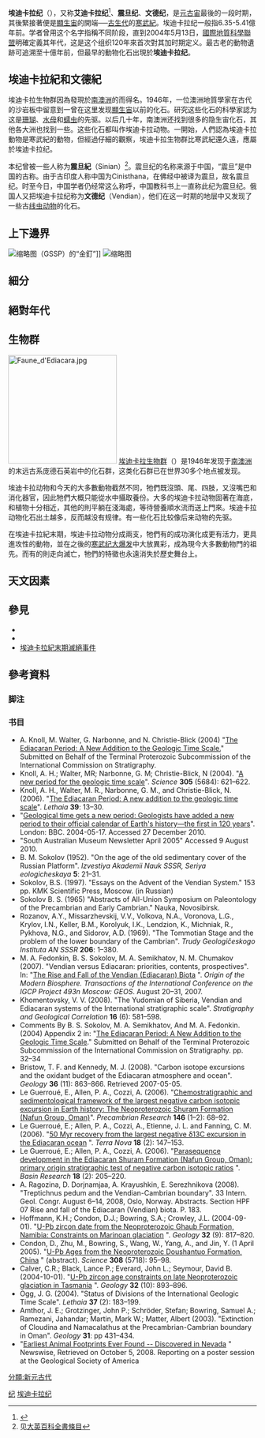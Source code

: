 {{Geological period
|image=
|caption = 埃迪卡拉纪：6亿年前的地球
|o2=8
|co2=4500<!--- to 7000--->
|temp=
|sea level = 
|timeline=Ediacaran
}}

'''埃迪卡拉纪'''（{{lang-en|Ediacaran}}），又称'''艾迪卡拉纪'''<ref>{{cite journal lua |last=Bottjer |first=David J. |authorlink= |coauthors=翻譯／姚若潔 |title=小春蟲背後的演化秘密 |journal=科學人雜誌 |volume=第43期 |issue= |pages= |id= |url=http://sa.ylib.com/magcont.aspx?PageIdx=3&Unit=featurearticles&Cate=&id=732&year= |accessdate=2014-11-24 |date=2005年9月 |archive-date=2016-03-12 |archive-url=https://web.archive.org/web/20160312215217/http://sa.ylib.com/magcont.aspx?cate=&id=732&pageidx=3&unit=featurearticles&year= |dead-url=no }}</ref>、'''震旦纪'''、'''文德纪'''，是[[元古宙|元古宙]]最後的一段时期，其後緊接著便是[[顯生宙|顯生宙]]的開端──[[古生代|古生代]]的[[寒武紀|寒武紀]]。埃迪卡拉纪一般指6.35-5.41億年前。学者曾用这个名字指稱不同阶段，直到2004年5月13日，[[國際地質科學聯盟|國際地質科學聯盟]]明確定義其年代，这是这个组织120年來首次對其加时期定义。最古老的動物遺跡可追溯至十億年前，但最早的動物化石出現於'''埃迪卡拉纪'''。

== 埃迪卡拉紀和文德紀 ==
埃迪卡拉生物群因為發現於[[南澳洲|南澳洲]]的{{link-en|埃迪卡拉山|Ediacara Hills}}而得名。1946年，一位澳洲地質學家{{link-en|斯普里格|Reg Sprigg}}在古代的沙岩板中留意到一曾在这里发现[[顯生宙|顯生宙]]以前的化石。研究这些化石的科學家{{link-en|馬丁·格萊斯納|Martin Glaessner}}認为这是[[珊瑚|珊瑚]]、[[水母|水母]]和[[蠕虫|蠕虫]]的先驱。以后几十年，南澳洲还找到很多的隐生宙化石，其他各大洲也找到一些。这些化石都叫作埃迪卡拉动物。一開始，人們認為埃迪卡拉動物是寒武紀的動物，但經過仔細的觀察，埃迪卡拉生物群比寒武紀還久遠，應屬於埃迪卡拉纪。

本纪曾被一些人称为'''震旦紀'''（Sinian）<ref>见[http://www.britannica.com/EBchecked/topic/546085/Sinian 大英百科全書條目]</ref>。震旦纪的名称来源于中国，“震旦”是中国的古称。由于古印度人称中国为Cinisthana，在佛经中被译为震旦，故名震旦纪。时至今日，中国学者仍经常这么称呼，中国教科书上一直称此纪为震旦纪。俄国人又把埃迪卡拉纪称为'''文德纪'''（Vendian），他们在这一时期的地层中又发现了一些古[[线虫动物|线虫动物]]的化石。

== 上下邊界 ==
[[File:Ediacaran-GSSP-IMGP6652-.jpg|缩略图]]（GSSP）的“金釘”]]
[[File:Ediacaran_GSSP_-_closeup.JPG|缩略图]]

== 細分 ==

== 絕對年代 ==

==生物群==
{{main|埃迪卡拉生物群}}
[[File:Faune_d'Ediacara.jpg|220px]]
[[埃迪卡拉生物群|埃迪卡拉生物群]]（{{lang-en|Ediacaran biota}}）是1946年发现于[[南澳洲|南澳洲]]{{link-en|埃迪卡拉山|Ediacara Hills}}的末远古系庞德石英岩中的化石群，这类化石群已在世界30多个地点被发现。

埃迪卡拉动物和今天的大多數動物截然不同，牠們既沒頭、尾、四肢，又沒嘴巴和消化器官，因此牠們大概只能從水中攝取養份。大多的埃迪卡拉动物固著在海底，和植物十分相近，其他的則平躺在淺海處，等待營養順水流而送上門來。埃迪卡拉动物化石出土越多，反而越没有规律。有一些化石比较像后来动物的先驱。

在埃迪卡拉紀末期，埃迪卡拉动物分成兩支，牠們有的成功演化成更有活力，更具進攻性的動物，並在之後的[[寒武纪大爆发|寒武纪大爆发]]中大放異彩，成為現今大多數動物門的祖先。而有的則走向滅亡，牠們的特徵也永遠消失於歷史舞台上。

== 天文因素 ==

== 參見 ==
* {{link-en|化石遺址列表|List of fossil sites}}
* {{link-en|阿瓦隆大爆發|Avalon explosion}}
* [[埃迪卡拉纪末期灭绝事件|埃迪卡拉紀末期滅絕事件]]

== 參考資料 ==
===脚注===
{{reflist}}
===书目===
*  A. Knoll, M. Walter, G. Narbonne, and N. Christie-Blick (2004) "[http://www.stratigraphy.org/bak/ediacaran/Knoll_et_al_2004a.pdf The Ediacaran Period: A New Addition to the Geologic Time Scale.]{{Wayback|url=http://www.stratigraphy.org/bak/ediacaran/Knoll_et_al_2004a.pdf |date=20181004145407 }}" Submitted on Behalf of the Terminal Proterozoic Subcommission of the International Commission on Stratigraphy.
* Knoll, A. H.; Walter, MR; Narbonne, G. M; Christie-Blick, N (2004). "[http://www.stratigraphy.org/bak/ediacaran/Knoll_et_al_2004b.pdf A new period for the geologic time scale]{{Wayback|url=http://www.stratigraphy.org/bak/ediacaran/Knoll_et_al_2004b.pdf |date=20110607104121 }}". ''Science'' '''305''' (5684): 621–622. 
* Knoll, A. H., Walter, M. R., Narbonne, G. M., and Christie-Blick, N. (2006). "[https://web.archive.org/web/20070221084915/http://geol.queensu.ca/people/narbonne/KnollWalterNarbonneChristieBlick_Lethaia_2006.pdf The Ediacaran Period: A new addition to the geologic time scale]". ''Lethaia'' '''39''': 13–30. 
* "[http://news.bbc.co.uk/2/hi/science/nature/3721481.stm Geological time gets a new period: Geologists have added a new period to their official calendar of Earth's history—the first in 120 years]{{Wayback|url=http://news.bbc.co.uk/2/hi/science/nature/3721481.stm |date=20170823181357 }}". London: BBC. 2004-05-17. Accessed 27 December 2010.
* "South Australian Museum Newsletter April 2005" Accessed 9 August 2010.
* B. M. Sokolov (1952). "On the age of the old sedimentary cover of the Russian Platform". ''Izvestiya Akademii Nauk SSSR, Seriya eologicheskaya'' '''5''': 21–31.
* Sokolov, B.S. (1997). "Essays on the Advent of the Vendian System." 153 pp. KMK Scientific Press, Moscow. (in Russian)
* Sokolov B. S. (1965) "Abstracts of All-Union Symposium on Paleontology of the Precambrian and Early Cambrian." Nauka, Novosibirsk.
* Rozanov, A.Y., Missarzhevskij, V.V., Volkova, N.A., Voronova, L.G., Krylov, I.N., Keller, B.M., Korolyuk, I.K., Lendzion, K., Michniak, R., Pykhova, N.G., and Sidorov, A.D. (1969). "The Tommotian Stage and the problem of the lower boundary of the Cambrian". ''Trudy Geologičeskogo Instituta AN SSSR'' '''206''': 1–380.
* M. A. Fedonkin, B. S. Sokolov, M. A. Semikhatov, N. M. Chumakov (2007). "Vendian versus Ediacaran: priorities, contents, prospectives". In: "[http://monash.edu/science/about/schools/geosciences/precsite/docs/workshop/moscow07/transaction.pdf The Rise and Fall of the Vendian (Ediacaran) Biota] {{Wayback|url=http://monash.edu/science/about/schools/geosciences/precsite/docs/workshop/moscow07/transaction.pdf |date=20131112154205 }}". ''Origin of the Modern Biosphere. Transactions of the International Conference on the IGCP Project 493n Moscow: GEOS''. August 20–31, 2007.
* Khomentovsky, V. V. (2008). "The Yudomian of Siberia, Vendian and Ediacaran systems of the International stratigraphic scale". ''Stratigraphy and Geological Correlation'' '''16''' (6): 581–598. 
* Comments By B. S. Sokolov, M. A. Semikhatov, And M. A. Fedonkin. (2004) Appendix 2 in: "[http://www.stratigraphy.org/bak/ediacaran/Knoll_et_al_2004a.pdf The Ediacaran Period: A New Addition to the Geologic Time Scale]{{Wayback|url=http://www.stratigraphy.org/bak/ediacaran/Knoll_et_al_2004a.pdf |date=20181004145407 }}." Submitted on Behalf of the Terminal Proterozoic Subcommission of the International Commission on Stratigraphy. pp. 32–34
* Bristow, T. F. and Kennedy, M. J. (2008). "Carbon isotope excursions and the oxidant budget of the Ediacaran atmosphere and ocean". ''Geology'' '''36''' (11): 863–866. Retrieved 2007-05-05.
* Le Guerroué, E., Allen, P. A., Cozzi, A. (2006). "[http://www.sciencedirect.com/science/article/pii/S0301926806000179 Chemostratigraphic and sedimentological framework of the largest negative carbon isotopic excursion in Earth history: The Neoproterozoic Shuram Formation (Nafun Group, Oman)]". ''Precambrian Research'' '''146''' (1–2): 68–92.
* Le Guerroué, E.; Allen, P. A., Cozzi, A., Etienne, J. L. and Fanning, C. M. (2006). "[http://onlinelibrary.wiley.com/doi/10.1111/j.1365-3121.2006.00674.x/abstract 50 Myr recovery from the largest negative δ13C excursion in the Ediacaran ocean] {{Wayback|url=http://onlinelibrary.wiley.com/doi/10.1111/j.1365-3121.2006.00674.x/abstract |date=20160307032336 }}". ''Terra Nova'' '''18''' (2): 147–153.
* Le Guerroué, E.; Allen, P. A., Cozzi, A. (2006). "[http://onlinelibrary.wiley.com/doi/10.1111/j.1365-2117.2006.00292.x/abstract Parasequence development in the Ediacaran Shuram Formation (Nafun Group, Oman): primary origin stratigraphic test of negative carbon isotopic ratios] {{Wayback|url=http://onlinelibrary.wiley.com/doi/10.1111/j.1365-2117.2006.00292.x/abstract |date=20150909152314 }}". ''Basin Research'' '''18''' (2): 205–220.
* A. Ragozina, D. Dorjnamjaa, A. Krayushkin, E. Serezhnikova (2008). "Treptichnus pedum and the Vendian-Cambrian boundary". 33 Intern. Geol. Congr. August 6–14, 2008, Oslo, Norway. Abstracts. Section HPF 07 Rise and fall of the Ediacaran (Vendian) biota. P. 183.
* Hoffmann, K.H.; Condon, D.J.; Bowring, S.A.; Crowley, J.L. (2004-09-01). "[http://geology.geoscienceworld.org/content/32/9/817.abstract U-Pb zircon date from the Neoproterozoic Ghaub Formation, Namibia: Constraints on Marinoan glaciation] {{Wayback|url=http://geology.geoscienceworld.org/content/32/9/817.abstract |date=20160222213956 }}". ''Geology'' '''32''' (9): 817–820.
* Condon, D., Zhu, M., Bowring, S., Wang, W., Yang, A., and Jin, Y. (1 April 2005). "[http://www.sciencemag.org/content/308/5718/95.abstract U-Pb Ages from the Neoproterozoic Doushantuo Formation, China] {{Wayback|url=http://www.sciencemag.org/content/308/5718/95.abstract |date=20151031103930 }}" (abstract). ''Science'' '''308''' (5718): 95–98.
* Calver, C.R.; Black, Lance P.; Everard, John L.; Seymour, David B. (2004-10-01). "[http://geology.geoscienceworld.org/content/32/10/893.abstract U-Pb zircon age constraints on late Neoproterozoic glaciation in Tasmania] {{Wayback|url=http://geology.geoscienceworld.org/content/32/10/893.abstract |date=20160222214007 }}". ''Geology'' '''32''' (10): 893–896.
* Ogg, J. G. (2004). "Status of Divisions of the International Geologic Time Scale". ''Lethaia'' '''37''' (2): 183–199.
* Amthor, J. E.; Grotzinger, John P.; Schröder, Stefan; Bowring, Samuel A.; Ramezani, Jahandar; Martin, Mark W.; Matter, Albert (2003). "Extinction of Cloudina and Namacalathus at the Precambrian-Cambrian boundary in Oman". ''Geology'' '''31''': pp 431–434.
* "[http://newswise.com/articles/view/544975/ Earliest Animal Footprints Ever Found -- Discovered in Nevada] {{Wayback|url=http://newswise.com/articles/view/544975/ |date=20190524224223 }}" Newswise, Retrieved on October 5, 2008. Reporting on a poster session at the Geological Society of America
{{地質時代}}

[[Category:地质年代|纪]]
[[Category:埃迪卡拉纪|]]
[[分類:新元古代|分類:新元古代]]